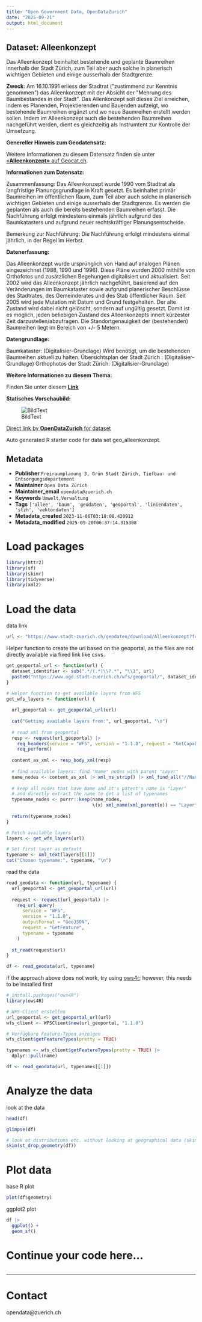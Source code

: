 ```yaml
---
title: "Open Government Data, OpenDataZurich"
date: "2025-09-21"
output: html_document
---
```


## Dataset: Alleenkonzept

Das Alleenkonzept beinhaltet bestehende und geplante Baumreihen innerhalb der Stadt Zürich, zum Teil aber auch solche in planerisch wichtigen Gebieten und einige ausserhalb der Stadtgrenze. 

**Zweck**: Am 16.10.1991 erliess der Stadtrat (&quot;zustimmend zur Kenntnis genommen&quot;) das Alleenkonzept mit der Absicht der &quot;Mehrung des Baumbestandes in der Stadt&quot;. Das Allenkonzept soll dieses Ziel erreichen, indem es Planenden, Projektierenden und Bauenden aufzeigt, wo bestehende Baumreihen ergänzt und wo neue Baumreihen erstellt werden sollen. Indem im Alleenkonzept auch die bestehenden Baumreihen nachgeführt werden, dient es gleichzeitig als Instrumtent zur Kontrolle der Umsetzung.

**Genereller Hinweis zum Geodatensatz:**


Weitere Informationen zu diesem Datensatz finden sie unter [«**Alleenkonzept»** auf Geocat.ch](https://www.geocat.ch/geonetwork/srv/ger/catalog.search#/metadata/e3023894-1322-8c4a-bf81-3825f28da788).				
			   

**Informationen zum Datensatz:**

Zusammenfassung:
Das Alleenkonzept wurde 1990 vom Stadtrat als langfristige Planungsgrundlage in Kraft gesetzt. Es beinhaltet primär Baumreihen im öffentlichen Raum, zum Teil aber auch solche in planerisch wichtigen Gebieten und einige ausserhalb der Stadtgrenze. Es werden die geplanten als auch die bereits bestehenden Baumreihen erfasst. Die Nachführung erfolgt mindestens einmals jährlich aufgrund des Baumkatasters und aufgrund neuer rechtskräftiger Planungsentscheide.

Bemerkung zur Nachführung:
Die Nachführung erfolgt mindestens einmal jährlich, in der Regel im Herbst.

**Datenerfassung:**

Das Alleenkonzept wurde ursprünglich von Hand auf analogen Plänen eingezeichnet (1988, 1990 und 1996). Diese Pläne wurden 2000 mithilfe von Orthofotos und zusätzlichen Begehungen digitalisiert und aktualisiert. Seit 2002 wird das Alleenkonzept jährlich nachgeführt, basierend auf den Veränderungen im Baumkataster sowie aufgrund planerischer Beschlüsse des Stadtrates, des Gemeinderates und des Stab öffentlicher Raum. 
Seit 2005 wird jede Mutation mit Datum und Grund festgehalten. Der alte Zustand wird dabei nicht gelöscht, sondern auf ungültig gesetzt. Damit ist es möglich, jeden beliebigen Zustand des Alleenkonzepts innert kürzester Zeit darzustellen/abzufragen.
Die Standortgenauigkeit der (bestehenden) Baumreihen liegt im Bereich von +/- 5 Metern.

**Datengrundlage:**

Baumkataster: (Digitalisier-Grundlage) Wird benötigt, um die bestehenden Baumreihen aktuell zu halten.
Übersichtsplan der Stadt Zürich : (Digitalisier-Grundlage) 
Orthophotos der Stadt Zürich: (Digitalisier-Grundlage)


**Weitere Informationen zu diesem Thema:**

Finden Sie unter diesem [**Link**](http://www.stadt-zuerich.ch/ted/de/index/gsz/planung_u_bau/konzepte_und_leitbilder/alleenkonzept.html)

**Statisches Vorschaubild:**

![BildText](https://www.gis.stadt-zuerich.ch/zueriplan_docs/geocat/e3023894-1322-8c4a-bf81-3825f28da788.png)



[Direct link by **OpenDataZurich** for dataset](https://data.stadt-zuerich.ch/dataset/geo_alleenkonzept)

Auto generated R starter code for data set geo_alleenkonzept.

## Metadata

- **Publisher** `Freiraumplanung 3, Grün Stadt Zürich, Tiefbau- und Entsorgungsdepartement`
- **Maintainer** `Open Data Zürich`
- **Maintainer_email** `opendata@zuerich.ch`
- **Keywords** `Umwelt,Ver­walt­ung`
- **Tags** `['allee', 'baum', 'geodaten', 'geoportal', 'liniendaten', 'stzh', 'vektordaten']`
- **Metadata_created** `2023-11-06T03:18:08.420912`
- **Metadata_modified** `2025-09-20T06:37:14.315308`


# Load packages

```r
library(httr2)
library(sf)
library(skimr)
library(tidyverse)
library(xml2)
```

# Load the data

data link
```r
url <- "https://www.stadt-zuerich.ch/geodaten/download/Alleenkonzept?format=geojson_link"
```


Helper function to create the url based on the geoportal, as the files are not directly available via fixed link like csvs.
```r
get_geoportal_url <- function(url) {
  dataset_identifier <- sub(".*/(.*)\\?.*", "\\1", url)
  paste0("https://www.ogd.stadt-zuerich.ch/wfs/geoportal/", dataset_identifier)
}
```

```r
# Helper function to get available layers from WFS
get_wfs_layers <- function(url) {
  
  url_geoportal <- get_geoportal_url(url)
  
  cat("Getting available layers from:", url_geoportal, "\n")
  
  # read xml from geoportal
  resp <- request(url_geoportal) |> 
    req_headers(service = "WFS", version = "1.1.0", request = "GetCapabilities") |> 
    req_perform()
  
  content_as_xml <- resp_body_xml(resp)
  
  # find available layers: find "Name" nodes with parent "Layer"
  name_nodes <- content_as_xml |> xml_ns_strip() |> xml_find_all("//Name")
  
  # keep all nodes that have Name and it's parent's name is "Layer"
  # and directly extract the name to get a list of typenames
  typename_nodes <- purrr::keep(name_nodes,
                                \(x) xml_name(xml_parent(x)) == "Layer")
  
  return(typename_nodes)
}

# Fetch available layers
layers <- get_wfs_layers(url)

# Set first layer as default
typename <- xml_text(layers[[1]])
cat("Chosen typename:", typename, "\n")
```

read the data
```r
read_geodata <- function(url, typename) {
  url_geoportal <- get_geoportal_url(url)
  
  request <- request(url_geoportal) |>
    req_url_query(
      service = "WFS",
      version = "1.1.0",
      outputFormat = "GeoJSON",
      request = "GetFeature",
      typename = typename
    )
  
  st_read(request$url)
}

df <- read_geodata(url, typename)
```

if the approach above does not work, try using [ows4r](https://eblondel.github.io/ows4R/); however, this needs to be installed first
```r
# install.packages("ows4R")
library(ows4R)

# WFS-Client erstellen
url_geoportal <- get_geoportal_url(url)
wfs_client <- WFSClient$new(url_geoportal, "1.1.0")

# Verfügbare Feature-Typen anzeigen
wfs_client$getFeatureTypes(pretty = TRUE)

typenames <- wfs_client$getFeatureTypes(pretty = TRUE) |> 
  dplyr::pull(name)

df <- read_geodata(url, typenames[[1]])
```

# Analyze the data

look at the data
```r
head(df)
```

```r
glimpse(df)
```

```r
# look at distributions etc. without looking at geographical data (skim cannot deal with geometries)
skim(st_drop_geometry(df))
```

# Plot data

base R plot
```r
plot(df$geometry)
```

ggplot2 plot
```r
df |>
  ggplot() +
  geom_sf()
```

# Continue your code here...

```r

```

------------------------------------------------------------------------

# Contact

opendata@zuerich.ch
